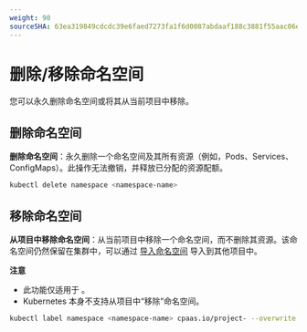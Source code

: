 ```yaml
---
weight: 90
sourceSHA: 63ea319849cdcdc39e6faed7273fa1f6d0087abdaaf188c3881f55aac06ee35a
---
```


# 删除/移除命名空间

您可以永久删除命名空间或将其从当前项目中移除。

## 删除命名空间

**删除命名空间**：永久删除一个命名空间及其所有资源（例如，Pods、Services、ConfigMaps）。此操作无法撤销，并释放已分配的资源配额。

```bash
kubectl delete namespace <namespace-name>
```

## 移除命名空间

**从项目中移除命名空间**：从当前项目中移除一个命名空间，而不删除其资源。该命名空间仍然保留在集群中，可以通过 [导入命名空间](./import_namespace.mdx) 导入到其他项目中。

**注意**

- 此功能仅适用于 <Term name="product" />。
- Kubernetes 本身不支持从项目中“移除”命名空间。

```bash
kubectl label namespace <namespace-name> cpaas.io/project- --overwrite
```
